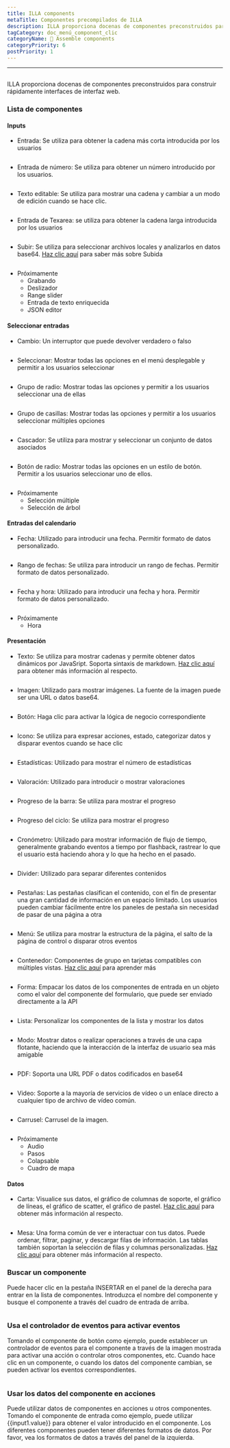 ```yaml
---
title: ILLA components
metaTitle: Componentes precompilados de ILLA
description: ILLA proporciona docenas de componentes preconstruidos para construir rápidamente interfaces web front-end
tagCategory: doc_menú_component_clic
categoryName: 🧬 Assemble components
categoryPriority: 6
postPriority: 1
---
```


* * *

## <Heading hidden>ILLA components</Heading>

ILLA proporciona docenas de componentes preconstruidos para construir rápidamente interfaces de interfaz web.

### Lista de componentes

#### Inputs

-   Entrada: Se utiliza para obtener la cadena más corta introducida por los usuarios

<img
  src='https://cdn.illacloud.com/official-website/img/docs/assemble/illa_components.png'
  alt=""
/>

-   Entrada de número: Se utiliza para obtener un número introducido por los usuarios.

<img
  src='https://cdn.illacloud.com/official-website/img/docs/assemble/illa_components(1).png'
  alt=""
/>

-   Texto editable: Se utiliza para mostrar una cadena y cambiar a un modo de edición cuando se hace clic.

<img
  src='https://cdn.illacloud.com/official-website/img/docs/assemble/illa_components(2).png'
  alt=""
/>

-   Entrada de Texarea: se utiliza para obtener la cadena larga introducida por los usuarios

<img
  src='https://cdn.illacloud.com/official-website/img/docs/assemble/illa_components(3).png'
  alt=""
/>

-   Subir: Se utiliza para seleccionar archivos locales y analizarlos en datos base64. [Haz clic aquí]([https://www.illacloud.com/en-US/docs/upload](https://www.illacloud.com/en-US/docs/upload)) para saber más sobre Subida

<img
  src='https://cdn.illacloud.com/official-website/img/docs/assemble/illa_components(4).png'
  alt=""
/>

-   Próximamente
    -   Grabando
    -   Deslizador
    -   Range slider
    -   Entrada de texto enriquecida
    -   JSON editor

#### Seleccionar entradas

-   Cambio: Un interruptor que puede devolver verdadero o falso

<img
  src='https://cdn.illacloud.com/official-website/img/docs/assemble/illa_components(5).png'
  alt=""
/>

-   Seleccionar: Mostrar todas las opciones en el menú desplegable y permitir a los usuarios seleccionar

<img
  src='https://cdn.illacloud.com/official-website/img/docs/assemble/illa_components(6).png'
  alt=""
/>

-   Grupo de radio: Mostrar todas las opciones y permitir a los usuarios seleccionar una de ellas

<img
  src='https://cdn.illacloud.com/official-website/img/docs/assemble/illa_components(7).png'
  alt=""
/>

-   Grupo de casillas: Mostrar todas las opciones y permitir a los usuarios seleccionar múltiples opciones

<img
  src='https://cdn.illacloud.com/official-website/img/docs/assemble/illa_components(8).png'
  alt=""
/>

-   Cascador: Se utiliza para mostrar y seleccionar un conjunto de datos asociados

<img
  src='https://cdn.illacloud.com/official-website/img/docs/assemble/illa_components(9).png'
  alt=""
/>

-   Botón de radio: Mostrar todas las opciones en un estilo de botón. Permitir a los usuarios seleccionar uno de ellos.

<img
  src='https://cdn.illacloud.com/official-website/img/docs/assemble/illa_components(10).png'
  alt=""
/>

-   Próximamente
    -   Selección múltiple
    -   Selección de árbol

#### Entradas del calendario

-   Fecha: Utilizado para introducir una fecha. Permitir formato de datos personalizado.

<img
  src='https://cdn.illacloud.com/official-website/img/docs/assemble/illa_components(11).png'
  alt=""
/>

-   Rango de fechas: Se utiliza para introducir un rango de fechas. Permitir formato de datos personalizado.

<img
  src='https://cdn.illacloud.com/official-website/img/docs/assemble/illa_components(12).png'
  alt=""
/>

-   Fecha y hora: Utilizado para introducir una fecha y hora. Permitir formato de datos personalizado.

<img
  src='https://cdn.illacloud.com/official-website/img/docs/assemble/illa_components(13).png'
  alt=""
/>

-   Próximamente
    -   Hora

#### Presentación

-   Texto: Se utiliza para mostrar cadenas y permite obtener datos dinámicos por JavaSript. Soporta sintaxis de markdown. [Haz clic aquí]([https://www.illacloud.com/en-US/docs/text](https://www.illacloud.com/en-US/docs/text)) para obtener más información al respecto.

<img
  src='https://cdn.illacloud.com/official-website/img/docs/assemble/illa_components(14).png'
  alt=""
/>

-   Imagen: Utilizado para mostrar imágenes. La fuente de la imagen puede ser una URL o datos base64.

<img
  src='https://cdn.illacloud.com/official-website/img/docs/assemble/illa_components(15).png'
  alt=""
/>

-   Botón: Haga clic para activar la lógica de negocio correspondiente

<img
  src='https://cdn.illacloud.com/official-website/img/docs/assemble/illa_components(16).png'
  alt=""
/>

-   Icono: Se utiliza para expresar acciones, estado, categorizar datos y disparar eventos cuando se hace clic

<img
  src='https://cdn.illacloud.com/official-website/img/docs/assemble/illa_components(17).png'
  alt=""
/>

-   Estadísticas: Utilizado para mostrar el número de estadísticas

<img
  src='https://cdn.illacloud.com/official-website/img/docs/assemble/illa_components(18).png'
  alt=""
/>

-   Valoración: Utilizado para introducir o mostrar valoraciones

<img
  src='https://cdn.illacloud.com/official-website/img/docs/assemble/illa_components(19).png'
  alt=""
/>

-   Progreso de la barra: Se utiliza para mostrar el progreso

<img
  src='https://cdn.illacloud.com/official-website/img/docs/assemble/illa_components(20).png'
  alt=""
/>

-   Progreso del ciclo: Se utiliza para mostrar el progreso

<img
  src='https://cdn.illacloud.com/official-website/img/docs/assemble/illa_components(21).png'
  alt=""
/>

-   Cronómetro: Utilizado para mostrar información de flujo de tiempo, generalmente grabando eventos a tiempo por flashback, rastrear lo que el usuario está haciendo ahora y lo que ha hecho en el pasado.

<img
  src='https://cdn.illacloud.com/official-website/img/docs/assemble/illa_components(22).png'
  alt=""
/>

-   Divider: Utilizado para separar diferentes contenidos

<img
  src='https://cdn.illacloud.com/official-website/img/docs/assemble/illa_components(23).png'
  alt=""
/>

-   Pestañas: Las pestañas clasifican el contenido, con el fin de presentar una gran cantidad de información en un espacio limitado. Los usuarios pueden cambiar fácilmente entre los paneles de pestaña sin necesidad de pasar de una página a otra

<img
  src='https://cdn.illacloud.com/official-website/img/docs/assemble/illa_components(24).png'
  alt=""
/>

-   Menú: Se utiliza para mostrar la estructura de la página, el salto de la página de control o disparar otros eventos

<img
  src='https://cdn.illacloud.com/official-website/img/docs/assemble/illa_components(25).png'
  alt=""
/>

-   Contenedor: Componentes de grupo en tarjetas compatibles con múltiples vistas. [Haz clic aquí]([https://www.illacloud.com/en-US/docs/container](https://www.illacloud.com/en-US/docs/container)) para aprender más

<img
  src='https://cdn.illacloud.com/official-website/img/docs/assemble/illa_components(26).png'
  alt=""
/>

-   Forma: Empacar los datos de los componentes de entrada en un objeto como el valor del componente del formulario, que puede ser enviado directamente a la API

<img
  src='https://cdn.illacloud.com/official-website/img/docs/assemble/illa_components(27).png'
  alt=""
/>

-   Lista: Personalizar los componentes de la lista y mostrar los datos

<img
  src='https://cdn.illacloud.com/official-website/img/docs/assemble/illa_components(28).png'
  alt=""
/>

-   Modo: Mostrar datos o realizar operaciones a través de una capa flotante, haciendo que la interacción de la interfaz de usuario sea más amigable

<img
  src='https://cdn.illacloud.com/official-website/img/docs/assemble/illa_components(29).png'
  alt=""
/>

-   PDF: Soporta una URL PDF o datos codificados en base64

<img
  src='https://cdn.illacloud.com/official-website/img/docs/assemble/illa_components(30).png'
  alt=""
/>

-   Video: Soporte a la mayoría de servicios de vídeo o un enlace directo a cualquier tipo de archivo de vídeo común.

<img
  src='https://cdn.illacloud.com/official-website/img/docs/assemble/illa_components(31).png'
  alt=""
/>

-   Carrusel: Carrusel de la imagen.

<img
  src='https://cdn.illacloud.com/official-website/img/docs/assemble/illa_components(32).png'
  alt=""
/>

-   Próximamente
    -   Audio
    -   Pasos
    -   Colapsable
    -   Cuadro de mapa

#### Datos

-   Carta: Visualice sus datos, el gráfico de columnas de soporte, el gráfico de líneas, el gráfico de scatter, el gráfico de pastel. [Haz clic aquí]([https://www.illacloud.com/en-US/docs/chart](https://www.illacloud.com/en-US/docs/chart)) para obtener más información al respecto.

<img
  src='https://cdn.illacloud.com/official-website/img/docs/assemble/illa_components(33).png'
  alt=""
/>

-   Mesa: Una forma común de ver e interactuar con tus datos. Puede ordenar, filtrar, paginar, y descargar filas de información. Las tablas también soportan la selección de filas y columnas personalizadas. [Haz clic aquí]([https://www.illacloud.com/en-US/docs/table](https://www.illacloud.com/en-US/docs/table)) para obtener más información al respecto.

### Buscar un componente

Puede hacer clic en la pestaña INSERTAR en el panel de la derecha para entrar en la lista de componentes. Introduzca el nombre del componente y busque el componente a través del cuadro de entrada de arriba.

<img
  src='https://cdn.illacloud.com/official-website/img/docs/assemble/illa_components(34).png'
  alt=""
/>

### Usa el controlador de eventos para activar eventos

Tomando el componente de botón como ejemplo, puede establecer un controlador de eventos para el componente a través de la imagen mostrada para activar una acción o controlar otros componentes, etc. Cuando hace clic en un componente, o cuando los datos del componente cambian, se pueden activar los eventos correspondientes.

<img
  src='https://cdn.illacloud.com/official-website/img/docs/assemble/illa_components(35).png'
  alt=""
/>

### Usar los datos del componente en acciones

Puede utilizar datos de componentes en acciones u otros componentes. Tomando el componente de entrada como ejemplo, puede utilizar {{input1.value}} para obtener el valor introducido en el componente. Los diferentes componentes pueden tener diferentes formatos de datos. Por favor, vea los formatos de datos a través del panel de la izquierda.

<img
  src='https://cdn.illacloud.com/official-website/img/docs/assemble/illa_components(36).png'
  alt=""
/>
